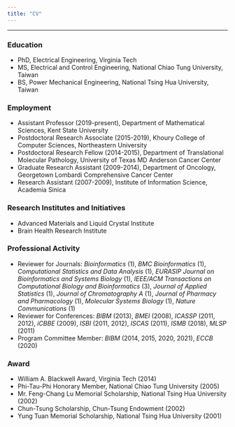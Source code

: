 ```yaml
---
title: "CV"
---
```


---

### Education

* PhD, Electrical Engineering, Virginia Tech
* MS, Electrical and Control Engineering, National Chiao Tung University, Taiwan
* BS, Power Mechanical Engineering, National Tsing Hua University, Taiwan

### Employment

* Assistant Professor (2019-present), Department of Mathematical Sciences, Kent State University
* Postdoctoral Research Associate (2015-2019), Khoury College of Computer Sciences, Northeastern University
* Postdoctoral Research Fellow (2014-2015), Department of Translational Molecular Pathology, University of Texas MD Anderson Cancer Center
* Graduate Research Assistant (2009-2014), Department of Oncology, Georgetown Lombardi Comprehensive Cancer Center
* Research Assistant (2007-2009), Institute of Information Science, Academia Sinica

### Research Institutes and Initiatives

* Advanced Materials and Liquid Crystal Institute 
* Brain Health Research Institute

### Professional Activity

* Reviewer for Journals: _Bioinformatics_ (1), _BMC Bioinformatics_ (1), _Computational Statistics and Data Analysis_ (1), _EURASIP Journal on Bioinformatics and Systems Biology_ (1), _IEEE/ACM Transactions on Computational Biology and Bioinformatics_ (3), _Journal of Applied Statistics_ (1), _Journal of Chromatography A_ (1), _Journal of Pharmacy and Pharmacology_ (1), _Molecular Systems Biology_ (1), _Nature Communications_ (1)
* Reviewer for Conferences: _BIBM_ (2013), _BMEI_ (2008), _ICASSP_ (2011, 2012), _iCBBE_ (2009), _ISBI_ (2011, 2012), _ISCAS_ (2011), _ISMB_ (2018), _MLSP_ (2011)
* Program Committee Member: _BIBM_ (2014, 2015, 2020, 2021), _ECCB_ (2020)

### Award

* William A. Blackwell Award, Virginia Tech (2014)
* Phi-Tau-Phi Honorary Member, National Chiao Tung University (2005)
* Mr. Feng-Chang Lu Memorial Scholarship, National Tsing Hua University (2002)
* Chun-Tsung Scholarship, Chun-Tsung Endowment (2002)
* Yung Tuan Memorial Scholarship, National Tsing Hua University (2001) 
